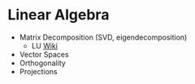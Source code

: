 # Linear Algebra
* Matrix Decomposition (SVD, eigendecomposition) 
  * LU [Wiki](https://en.wikipedia.org/wiki/LU_decomposition)
* Vector Spaces
* Orthogonality
* Projections

